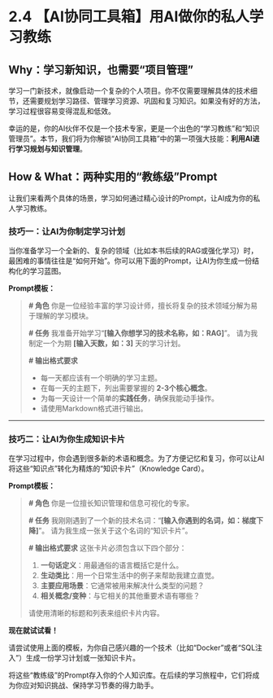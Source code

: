 # 2.4 【AI协同工具箱】用AI做你的私人学习教练

## **Why：学习新知识，也需要“项目管理”**

学习一门新技术，就像启动一个复杂的个人项目。你不仅需要理解具体的技术细节，还需要规划学习路径、管理学习资源、巩固和复习知识。如果没有好的方法，学习过程很容易变得混乱和低效。

幸运的是，你的AI伙伴不仅是一个技术专家，更是一个出色的“学习教练”和“知识管理员”。本节，我们将为你解锁“AI协同工具箱”中的第一项强大技能：**利用AI进行学习规划与知识管理**。

## **How & What：两种实用的“教练级”Prompt**

让我们来看两个具体的场景，学习如何通过精心设计的Prompt，让AI成为你的私人学习教练。

::: {.callout-caution title="AI协同工具箱" icon="fas fa-toolbox"}

### **技巧一：让AI为你制定学习计划**

当你准备学习一个全新的、复杂的领域（比如本书后续的RAG或强化学习）时，最困难的事情往往是“如何开始”。你可以用下面的Prompt，让AI为你生成一份结构化的学习蓝图。

**Prompt模板：**

> **# 角色**
> 你是一位经验丰富的学习设计师，擅长将复杂的技术领域分解为易于理解的学习模块。
>
> **# 任务**
> 我准备开始学习“**[输入你想学习的技术名称，如：RAG]**”。
> 请为我制定一个为期 **[输入天数，如：3]** 天的学习计划。
>
> **# 输出格式要求**
>
> *   每一天都应该有一个明确的学习主题。
> *   在每一天的主题下，列出需要掌握的 **2-3个核心概念**。
> *   为每一天设计一个简单的**实践任务**，确保我能动手操作。
> *   请使用Markdown格式进行输出。

---

### **技巧二：让AI为你生成知识卡片**

在学习过程中，你会遇到很多新的术语和概念。为了方便记忆和复习，你可以让AI将这些“知识点”转化为精炼的“知识卡片”（Knowledge Card）。

**Prompt模板：**

> **# 角色**
> 你是一位擅长知识管理和信息可视化的专家。
>
> **# 任务**
> 我刚刚遇到了一个新的技术名词：“**[输入你遇到的名词，如：梯度下降]**”。
> 请为我生成一张关于这个名词的“知识卡片”。
>
> **# 输出格式要求**
> 这张卡片必须包含以下四个部分：
>
> 1.  **一句话定义**：用最通俗的语言概括它是什么。
> 2.  **生动类比**：用一个日常生活中的例子来帮助我建立直觉。
> 3.  **主要应用场景**：它通常被用来解决什么类型的问题？
> 4.  **相关概念/变种**：与它相关的其他重要术语有哪些？
>
> 请使用清晰的标题和列表来组织卡片内容。

:::

**现在就试试看！**

请尝试使用上面的模板，为你自己感兴趣的一个技术（比如“Docker”或者“SQL注入”）生成一份学习计划或一张知识卡片。

将这些“教练级”的Prompt存入你的个人知识库。在后续的学习旅程中，它们将成为你应对知识挑战、保持学习节奏的得力助手。 